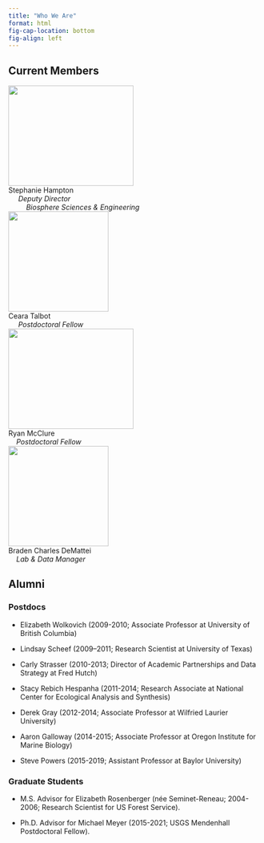 ```yaml
---
title: "Who We Are"
format: html
fig-cap-location: bottom
fig-align: left
---
```


## Current Members
::: {layout=[2,1] valigh="bottom"}

| [![](images/Hampton_6.jpg){fig-alt="Stephanie Hampton" width="250px" height="200px"}](shampton.qmd)
| Stephanie Hampton 
|      *Deputy Director* 
|          *Biosphere Sciences & Engineering*

| [![](images/ct_hs.png){fig-alt="Ceara Talbot" width="200px" height="200px"}](ctalbot.qmd)
| Ceara Talbot 
|      *Postdoctoral Fellow*

| [![](images/rm_hs.jpg){fig-alt="Ryan McClure" width="250px" height="200px"}](rmcclure.qmd)
| Ryan McClure 
|     *Postdoctoral Fellow*

| [![](images/bcd_hs3.jpg){fig-alt="Braden Charles DeMattei" width="200px" height="200px"}](bcdemattei.qmd)
| Braden Charles DeMattei 
|     *Lab & Data Manager*

:::

## Alumni

### Postdocs
- Elizabeth Wolkovich (2009-2010; Associate Professor at University of British Columbia)

- Lindsay Scheef (2009–2011; Research Scientist at University of Texas) 

- Carly Strasser (2010-2013; Director of Academic Partnerships and Data Strategy at Fred Hutch)

- Stacy Rebich Hespanha (2011-2014; Research Associate at National Center for Ecological Analysis and Synthesis)

- Derek Gray (2012-2014; Associate Professor at Wilfried Laurier University)

- Aaron Galloway (2014-2015; Associate Professor at Oregon Institute for Marine Biology)

- Steve Powers (2015-2019; Assistant Professor at Baylor University)

### Graduate Students
- M.S. Advisor for Elizabeth Rosenberger (née Seminet-Reneau; 2004-2006; Research Scientist for US Forest Service).

- Ph.D. Advisor for Michael Meyer (2015-2021; USGS Mendenhall Postdoctoral Fellow).

